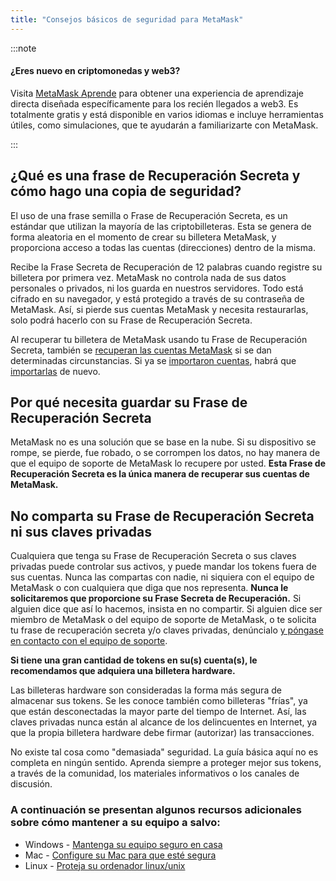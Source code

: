 ```yaml
---
title: "Consejos básicos de seguridad para MetaMask"
---
```


:::note

#### ¿Eres nuevo en criptomonedas y web3?

Visita [MetaMask Aprende](https://learn.metamask.io/) para obtener una experiencia de aprendizaje directa diseñada específicamente para los recién llegados a web3. Es totalmente gratis y está disponible en varios idiomas e incluye herramientas útiles, como simulaciones, que te ayudarán a familiarizarte con MetaMask.

:::

## ¿Qué es una frase de Recuperación Secreta y cómo hago una copia de seguridad?

El uso de una frase semilla o Frase de Recuperación Secreta, es un estándar que utilizan la mayoría de las criptobilleteras. Esta se genera de forma aleatoria en el momento de crear su billetera MetaMask, y proporciona acceso a todas las cuentas (direcciones) dentro de la misma.

Recibe la Frase Secreta de Recuperación de 12 palabras cuando registre su billetera por primera vez. MetaMask no controla nada de sus datos personales o privados, ni los guarda en nuestros servidores. Todo está cifrado en su navegador, y está protegido a través de su contraseña de MetaMask. Así, si pierde sus cuentas MetaMask y necesita restaurarlas, solo podrá hacerlo con su Frase de Recuperación Secreta.

Al recuperar tu billetera de MetaMask usando tu Frase de Recuperación Secreta, también se [recuperan las cuentas MetaMask](https://metamask.zendesk.com/hc/en-us/articles/360015489271) si se dan determinadas circunstancias. Si ya se [importaron cuentas](https://metamask.zendesk.com/hc/en-us/articles/360015289932-What-are-imported-accounts-), habrá que [importarlas](https://metamask.zendesk.com/hc/en-us/articles/360015489331) de nuevo.

## Por qué necesita guardar su Frase de Recuperación Secreta

MetaMask no es una solución que se base en la nube. Si su dispositivo se rompe, se pierde, fue robado, o se corrompen los datos, no hay manera de que el equipo de soporte de MetaMask lo recupere por usted. **Esta Frase de Recuperación Secreta es la única manera de recuperar sus cuentas de MetaMask.**

## No comparta su Frase de Recuperación Secreta ni sus claves privadas

Cualquiera que tenga su Frase de Recuperación Secreta o sus claves privadas puede controlar sus activos, y puede mandar los tokens fuera de sus cuentas. Nunca las compartas con nadie, ni siquiera con el equipo de MetaMask o con cualquiera que diga que nos representa. **Nunca le solicitaremos que proporcione su Frase Secreta de Recuperación.** Si alguien dice que así lo hacemos, insista en no compartir. Si alguien dice ser miembro de MetaMask o del equipo de soporte de MetaMask, o te solicita tu frase de recuperación secreta y/o claves privadas, denúncialo [y póngase en contacto con el equipo de soporte](https://metamask.zendesk.com/hc/en-us/articles/360058969391).

**Si tiene una gran cantidad de tokens en su(s) cuenta(s), le recomendamos que adquiera una billetera hardware.**

Las billeteras hardware son consideradas la forma más segura de almacenar sus tokens. Se les conoce también como billeteras "frías", ya que están desconectadas la mayor parte del tiempo de Internet. Así, las claves privadas nunca están al alcance de los delincuentes en Internet, ya que la propia billetera hardware debe firmar (autorizar) las transacciones.

No existe tal cosa como "demasiada" seguridad. La guía básica aquí no es completa en ningún sentido. Aprenda siempre a proteger mejor sus tokens, a través de la comunidad, los materiales informativos o los canales de discusión.

### A continuación se presentan algunos recursos adicionales sobre cómo mantener a su equipo a salvo:

- Windows - [Mantenga su equipo seguro en casa](https://support.microsoft.com/en-us/windows/keep-your-computer-secure-at-home-c348f24f-a4f0-de5d-9e4a-e0fc156ab221)
- Mac - [Configure su Mac para que esté segura](https://support.apple.com/en-in/guide/mac-help/flvlt003/mac)
- Linux - [Proteja su ordenador linux/unix](https://safecomputing.umich.edu/protect-yourself/secure-your-devices/personal-computer/linuxunix)
